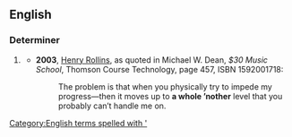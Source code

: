 ==English==

===Determiner===
{{en-det|pos=[[a]] [[whole]] [['nother|’nother]]}}

# {{informal|proscribed}} {{alternative form of|a whole nother}}
#* '''2003''', [[w:Henry Rollins|Henry Rollins]], as quoted in Michael W. Dean, ''$30 Music School'', Thomson Course Technology, page 457, ISBN 1592001718:
#*: The problem is that when you physically try to impede my progress—then it moves up to '''a whole ’nother''' level that you probably can’t handle me on.

[[Category:English terms spelled with ']]